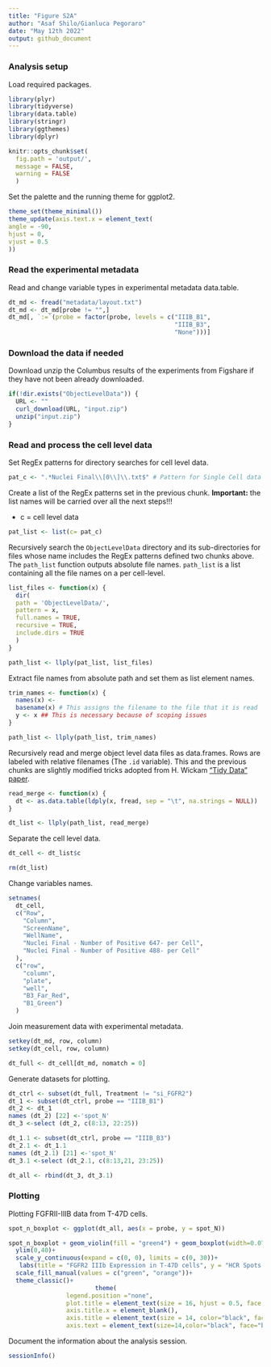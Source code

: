 ```yaml
---
title: "Figure S2A"
author: "Asaf Shilo/Gianluca Pegoraro"
date: "May 12th 2022"
output: github_document
---
```


### Analysis setup

Load required packages.

```r
library(plyr)
library(tidyverse)
library(data.table)
library(stringr)
library(ggthemes)
library(dplyr)
```

```r
knitr::opts_chunk$set(
  fig.path = 'output/',
  message = FALSE,
  warning = FALSE
  )
```

Set the palette and the running theme for ggplot2.

```r
theme_set(theme_minimal())
theme_update(axis.text.x = element_text(
angle = -90,
hjust = 0,
vjust = 0.5
))
```

### Read the experimental metadata

Read and change variable types in experimental metadata data.table.

```r
dt_md <- fread("metadata/layout.txt")
dt_md <- dt_md[probe != "",]
dt_md[, `:=`(probe = factor(probe, levels = c("IIIB_B1",
                                              "IIIB_B3",
                                              "None")))]
```

### Download the data if needed

Download unzip the Columbus results of the experiments from Figshare if they have not been already downloaded.

```r
if(!dir.exists("ObjectLevelData")) {
  URL <- ""
  curl_download(URL, "input.zip")
  unzip("input.zip")
}
```

### Read and process the cell level data

Set RegEx patterns for directory searches for cell level data.

```r
pat_c <- ".*Nuclei Final\\[0\\]\\.txt$" # Pattern for Single Cell data files
```

Create a list of the RegEx patterns set in the previous chunk. **Important:** the list names will be carried over all the next steps!!!

-   c = cell level data

```r
pat_list <- list(c= pat_c)
```

Recursively search the `ObjectLevelData` directory and its sub-directories for files whose name includes the RegEx patterns defined two chunks above. The `path_list` function outputs absolute file names. `path_list` is a list containing all the file names on a per cell-level.

```r
list_files <- function(x) {
  dir(
  path = 'ObjectLevelData/',
  pattern = x,
  full.names = TRUE,
  recursive = TRUE,
  include.dirs = TRUE
  )
}

path_list <- llply(pat_list, list_files) 
```

Extract file names from absolute path and set them as list element names.

```r
trim_names <- function(x) {
  names(x) <-
  basename(x) # This assigns the filename to the file that it is read
  y <- x ## This is necessary because of scoping issues
}

path_list <- llply(path_list, trim_names) 
```

Recursively read and merge object level data files as data.frames. Rows are labeled with relative filenames (The `.id` variable). This and the previous chunks are slightly modified tricks adopted from H. Wickam ["Tidy Data" paper](http://vita.had.co.nz/papers/tidy-data.pdf).

```r
read_merge <- function(x) {
  dt <- as.data.table(ldply(x, fread, sep = "\t", na.strings = NULL))
}

dt_list <- llply(path_list, read_merge)
```

Separate the cell level data.

```r
dt_cell <- dt_list$c

rm(dt_list)
```

Change variables names.

```r
setnames(
  dt_cell,
  c("Row",
    "Column",
    "ScreenName",
    "WellName",
    "Nuclei Final - Number of Positive 647- per Cell",
    "Nuclei Final - Number of Positive 488- per Cell"
  ),
  c("row",
    "column",
    "plate",
    "well",
    "B3_Far_Red",
    "B1_Green")
  )
```

Join measurement data with experimental metadata.

```r
setkey(dt_md, row, column)
setkey(dt_cell, row, column)

dt_full <- dt_cell[dt_md, nomatch = 0] 
```

Generate datasets for plotting.

```r
dt_ctrl <- subset(dt_full, Treatment != "si_FGFR2")
dt_1 <- subset(dt_ctrl, probe == "IIIB_B1")
dt_2 <- dt_1
names (dt_2) [22] <-'spot_N'
dt_3 <-select (dt_2, c(8:13, 22:25))

dt_1.1 <- subset(dt_ctrl, probe == "IIIB_B3")
dt_2.1 <- dt_1.1
names (dt_2.1) [21] <-'spot_N'
dt_3.1 <-select (dt_2.1, c(8:13,21, 23:25))

dt_all <- rbind(dt_3, dt_3.1)
```

### Plotting

Plotting FGFRII-IIIB data from T-47D cells.

```r
spot_n_boxplot <- ggplot(dt_all, aes(x = probe, y = spot_N))

spot_n_boxplot + geom_violin(fill = "green4") + geom_boxplot(width=0.075, color="black", fill ="white", outlier.shape = NA)+
  ylim(0,40)+
  scale_y_continuous(expand = c(0, 0), limits = c(0, 30))+
   labs(title = "FGFR2 IIIb Expression in T-47D cells", y = "HCR Spots per cell") +
  scale_fill_manual(values = c("green", "orange"))+
  theme_classic()+
                        theme(
                legend.position ="none",
                plot.title = element_text(size = 16, hjust = 0.5, face = "bold"),
                axis.title.x = element_blank(),
                axis.title = element_text(size = 14, color="black", face="bold"),
                axis.text = element_text(size=14,color="black", face="bold"))
```

Document the information about the analysis session. 

```r
sessionInfo()
```
